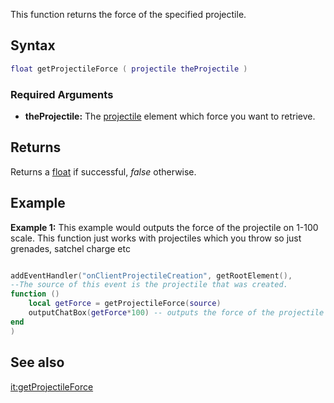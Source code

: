 
{{Client function}}
This function returns the force of the specified projectile.

==Syntax==
<syntaxhighlight lang="lua">
float getProjectileForce ( projectile theProjectile )
</syntaxhighlight>
{{OOP||[[/projectile.md|projectile]]:getForce|force}}

===Required Arguments===
*'''theProjectile:''' The [[/projectiles.md|projectile]] element which force you want to retrieve.

==Returns==
Returns a [[/float.md|float]] if successful, ''false'' otherwise.

==Example== 
'''Example 1:''' This example would outputs the force of the projectile on 1-100 scale. This function just works with projectiles which you throw so just grenades, satchel charge etc
<syntaxhighlight lang="lua">

addEventHandler("onClientProjectileCreation", getRootElement(),
--The source of this event is the projectile that was created.
function ()
    local getForce = getProjectileForce(source)
    outputChatBox(getForce*100) -- outputs the force of the projectile on 1-100 scale
end
)

</syntaxhighlight>

==See also==
{{Client projectile functions}}
[[/it:getProjectileForce.md|it:getProjectileForce]]